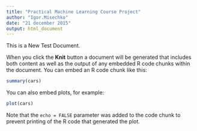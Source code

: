 ```yaml
---
title: "Practical Machine Learning Course Project"
author: "Igor.Misechko"
date: "21 december 2015"
output: html_document
---
```


This is a New Test Document.

When you click the **Knit** button a document will be generated that includes both content as well as the output of any embedded R code chunks within the document. You can embed an R code chunk like this:

```r
summary(cars)
```

You can also embed plots, for example:

```r
plot(cars)
```

Note that the `echo = FALSE` parameter was added to the code chunk to prevent printing of the R code that generated the plot.

